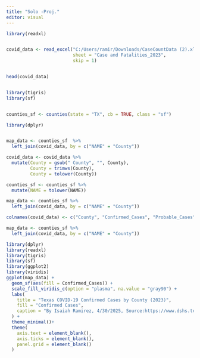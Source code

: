 ```yaml
---
title: "Solo -Proj."
editor: visual
---
```




```r
library(readxl)


covid_data <- read_excel("C:/Users/ramir/Downloads/CaseCountData (2).xlsx", 
                         sheet = "Case and Fatalities_2023", 
                         skip = 1)


head(covid_data)



```
```r
library(tigris)
library(sf)


counties_sf <- counties(state = "TX", cb = TRUE, class = "sf")

```


```r

library(dplyr)


map_data <- counties_sf  %>%
  left_join(covid_data, by = c("NAME" = "County"))

```


```r

covid_data <- covid_data %>%
  mutate(County = gsub(" County", "", County),    
         County = trimws(County),                 
         County = tolower(County))               

counties_sf <- counties_sf %>%
  mutate(NAME = tolower(NAME))                    
```

```r
map_data <- counties_sf %>%
  left_join(covid_data, by = c("NAME" = "County"))

```

```r

colnames(covid_data) <- c("County", "Confirmed_Cases", "Probable_Cases", "Fatalities")

```
```r
map_data <- counties_sf %>%
  left_join(covid_data, by = c("NAME" = "County"))

```

```r
library(dplyr)
library(readxl)
library(tigris)
library(sf)
library(ggplot2)
library(viridis)
ggplot(map_data) +
  geom_sf(aes(fill = Confirmed_Cases)) +
  scale_fill_viridis_c(option = "plasma", na.value = "gray90") +
  labs(
    title = "Texas COVID-19 Confirmed Cases by County (2023)",
    fill = "Confirmed Cases",
    caption = "By Isaiah Ramirez, 4/30/2025, Source:https://www.dshs.texas.gov/covid-19-coronavirus-disease-2019/texas-covid-19-data"
  ) +
  theme_minimal()+
  theme(
    axis.text = element_blank(),    
    axis.ticks = element_blank(),   
    panel.grid = element_blank()   
  )

```


